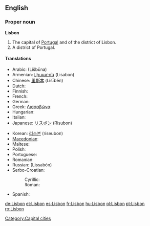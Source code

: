 {{wikipedia}}
==English==

===Proper noun===
'''Lisbon'''

# The capital of [[Portugal]] and of the district of Lisbon.
# A district of Portugal.

====Translations====
{{trans-top|capital of Portugal}}
* Arabic: {{Arab|[[لشبونة]]}} (Lišbūna) {{f}}
* Armenian: [[Լիսաբոն]] (Lisabon)
* Chinese: [[里斯本]] (Lǐsīběn)
* Dutch: {{t-|nl|Lissabon}}
* Finnish: {{t+|fi|Lissabon}}
* French: {{t+|fr|Lisbonne|f}}
* German: {{t+|de|Lissabon|n}}
* Greek: [[Λισσαβώνα]]
* Hungarian: {{t+|hu|Lisszabon}}
* Italian: {{t-|it|Lisbona|f}}
* Japanese: [[リスボン]] (Risubon)
{{trans-mid}}
* Korean: [[리스본]] (riseubon)
* [[Macedonian]]: {{t|mk|Лисабон}}
* Maltese: {{t-|mt|Lisbona|xs=Maltese}}
* Polish: {{t+|pl|Lizbona|f}}
* Portuguese: {{t+|pt|Lisboa|f}}
* Romanian: {{t|ro|Lisabona}}
* Russian: {{t|ru|Лиссабон|sc=Cyrl|m}} (Lissabón)
* Serbo-Croatian:
*: Cyrillic: {{t|sh|Лисабон|m}}
*: Roman: {{t|sh|Lisabon|m}}
* Spanish: {{t+|es|Lisboa|f}}
{{trans-bottom}}

[[Category:Capital cities]]

[[de:Lisbon]]
[[et:Lisbon]]
[[es:Lisbon]]
[[fr:Lisbon]]
[[hu:Lisbon]]
[[pl:Lisbon]]
[[pt:Lisbon]]
[[ro:Lisbon]]